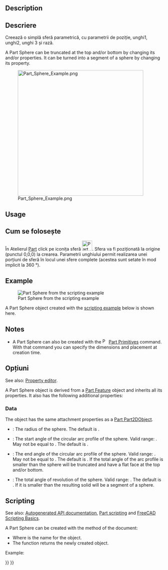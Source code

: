 <languages/>

{{Docnav
|[[Part_Cylinder|Cylinder]]
|[[Part_Cone|Cone]]
|[[Part_Workbench|Part]]
|IconL=Part_Cylinder.svg
|IconR=Part_Cone.svg
|IconC=Workbench_Part.svg
}}

<div class="mw-translate-fuzzy">
{{GuiCommand/ro
|Name=Part Sphere
|Name/ro=Part Sphere
|MenuLocation=Part -> Sphere
|
|Workbenches=[[Part_Workbench/ro|Part]], Complete
|SeeAlso=[[Part_CreatePrimitives/ro|Part CreatePrimitives]]
}}
</div>

== Description ==

<div class="mw-translate-fuzzy">
== Descriere ==
Creează o simplă sferă parametrică, cu parametrii de poziție, unghi1, unghi2, unghi 3 și rază.
</div>

A Part Sphere can be truncated at the top and/or bottom by changing its {{PropertyData|Angle1}} and/or {{PropertyData|Angle2}} properties. It can be turned into a segment of a sphere by changing its {{PropertyData|Angle3}} property.

[[Image:Part_Sphere_Example.png|400px]]

==Usage==

<div class="mw-translate-fuzzy">
== Cum se folosește ==
În Atelierul [[Part_Workbench|Part]] click pe iconița sferă [[Image:Part Sphere.png|32px]]. Sfera va fi poziționată la origine (punctul 0,0,0) la crearea. Parametrii unghiului permit realizarea unei porțiuni de sferă în locul unei sfere complete (acestea sunt setate în mod implicit la 360 °).
</div>

== Example ==

[[Image:Part_Sphere_Scripting_Example.png|thumb|Part Sphere from the scripting example]]

A Part Sphere object created with the [[#Scripting|scripting example]] below is shown here.

== Notes ==

* A Part Sphere can also be created with the [[Image:Part_Primitives.svg|16px]] [[Part_Primitives|Part Primitives]] command. With that command you can specify the dimensions and placement at creation time.

<span id="Properties"></span>
<div class="mw-translate-fuzzy">
== Opțiuni ==
</div>

See also: [[Property_editor|Property editor]].

A Part Sphere object is derived from a [[Part_Feature|Part Feature]] object and inherits all its properties. It also has the following additional properties:

=== Data ===

{{TitleProperty|Attachment}}

The object has the same attachment properties as a [[Part_Part2DObject#Data|Part Part2DObject]].

{{TitleProperty|Sphere}}

* {{PropertyData|Radius|Length}}: The radius of the sphere. The default is {{Value|5mm}}.
* {{PropertyData|Angle1|Angle}}: The start angle of the circular arc profile of the sphere. Valid range: {{Value|-90° &lt;&#61; value &lt;&#61; 90°}}. May not be equal to {{PropertyData|Angle2}}. The default is {{Value|-90°}}.
* {{PropertyData|Angle2|Angle}}: The end angle of the circular arc profile of the sphere. Valid range: {{Value|-90° &lt;&#61; value &lt;&#61; 90°}}. May not be equal to {{PropertyData|Angle1}}. The default is {{Value|90°}}. If the total angle of the arc profile is smaller than {{Value|180°}} the sphere will be truncated and have a flat face at the top and/or bottom.
* {{PropertyData|Angle3|Angle}}: The total angle of revolution of the sphere. Valid range: {{Value|0° &lt; value &lt;&#61; 360°}}. The default is {{Value|360°}}. If it is smaller than {{Value|360°}} the resulting solid will be a segment of a sphere.

== Scripting ==

See also: [https://freecad.github.io/SourceDoc/ Autogenerated API documentation], [[Part_scripting|Part scripting]] and [[FreeCAD_Scripting_Basics|FreeCAD Scripting Basics]].

A Part Sphere can be created with the {{Incode|addObject()}} method of the document:

{{Code|code=
sphere = FreeCAD.ActiveDocument.addObject("Part::Sphere", "mySphere")
}}

* Where {{Incode|"mySphere"}} is the name for the object.
* The function returns the newly created object.

Example:

{{Code|code=
import FreeCAD as App

doc = App.activeDocument()

sphere = doc.addObject("Part::Sphere", "mySphere")
sphere.Radius = 20
sphere.Angle1 = -30
sphere.Angle2 = 45
sphere.Angle3 = 90
sphere.Placement = App.Placement(App.Vector(3, 9, 11), App.Rotation(75, 60, 30))

doc.recompute()
}}


{{Docnav
|[[Part_Cylinder|Cylinder]]
|[[Part_Cone|Cone]]
|[[Part_Workbench|Part]]
|IconL=Part_Cylinder.svg
|IconR=Part_Cone.svg
|IconC=Workbench_Part.svg
}}

{{Part Tools navi{{#translation:}}}}
{{Userdocnavi{{#translation:}}}}